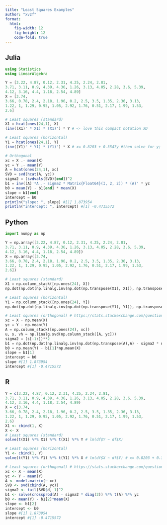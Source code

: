 ```yaml
---
title: "Least Squares Examples"
author: "xvzf"
format: 
  html:
    fig-width: 12
    fig-height: 12
    code-fold: true
---
```


## Julia 

```julia
using Statistics 
using LinearAlgebra 

Y = [3.22, 4.87, 0.12, 2.31, 4.25, 2.24, 2.81, 
3.71, 3.11, 0.9, 4.39, 4.36, 1.26, 3.13, 4.05, 2.28, 3.6, 5.39, 
4.12, 3.16, 4.4, 1.18, 2.54, 4.89]
X = [3.74, 
3.66, 0.78, 2.4, 2.18, 1.96, 0.2, 2.5, 3.5, 1.35, 2.36, 3.13, 
1.22, 1, 1.29, 0.95, 1.05, 2.92, 1.76, 0.51, 2.17, 1.99, 1.53, 
2.6]

# Least squares (standard)
X1 = hcat(ones(24,1), X)
(inv((X1)' * X1) * (X1)') * Y # <- love this compact notation XD

# Least squares (horizontal)
Y1 = hcat(ones(24,1), Y)
(inv((Y1)' * Y1) * (Y1)') * X # x= 0.8203 + 0.3547y #then solve for y; y= −2.31 + 2.82x

# Orthogonal
xc = X .- mean(X)
yc = Y .- mean(Y)
A = hcat(ones(24,1), xc)
SVD = svd(hcat(A, yc))
sigma2 = (svdvals(SVD)[end])^2
b1 = inv((A)'*A .- sigma2 * Matrix{Float64}(I, 2, 2)) * (A)' * yc
b0 = mean(Y) - b1[end] * mean(X)
slope = b1[end] 
intercept = b0
println("slope: ", slope) #[1] 1.873954
println("intercept: ", intercept) #[1] -0.4715572
```

## Python
```python
import numpy as np

Y = np.array([3.22, 4.87, 0.12, 2.31, 4.25, 2.24, 2.81, 
3.71, 3.11, 0.9, 4.39, 4.36, 1.26, 3.13, 4.05, 2.28, 3.6, 5.39, 
4.12, 3.16, 4.4, 1.18, 2.54, 4.89])
X = np.array([3.74, 
3.66, 0.78, 2.4, 2.18, 1.96, 0.2, 2.5, 3.5, 1.35, 2.36, 3.13, 
1.22, 1, 1.29, 0.95, 1.05, 2.92, 1.76, 0.51, 2.17, 1.99, 1.53, 
2.6])

# Least squares (standard)
X1 = np.column_stack([np.ones(24), X])
np.dot(np.dot(np.linalg.inv(np.dot(np.transpose(X1), X1)), np.transpose(X1)), Y) # lm(df$Y ~ df$X)

# Least squares (horizontal)
Y1 = np.column_stack([np.ones(24), Y])
np.dot(np.dot(np.linalg.inv(np.dot(np.transpose(Y1), Y1)), np.transpose(Y1)), X) # lm(df$X ~ df$Y) # x= 0.8203 + 0.3547y #then solve for y ;y= −2.31 + 2.82x

# Least squares (orthogonal) # https://stats.stackexchange.com/questions/584869/total-least-squares-estimator
xc = X - np.mean(X)
yc = Y - np.mean(Y)
A = np.column_stack([np.ones(24), xc])
u, s, vh = np.linalg.svd(np.column_stack([A, yc]))
sigma2 = (s[-1:])**2
b1 = np.dot(np.dot(np.linalg.inv(np.dot(np.transpose(A),A) - sigma2 * np.eye(2)), np.transpose(A)), yc)
b0 = np.mean(Y) - b1[1]*np.mean(X)
slope = b1[1] 
intercept = b0
slope #[1] 1.873954
intercept #[1] -0.4715572
```

## R
```r
Y = c(3.22, 4.87, 0.12, 2.31, 4.25, 2.24, 2.81, 
3.71, 3.11, 0.9, 4.39, 4.36, 1.26, 3.13, 4.05, 2.28, 3.6, 5.39, 
4.12, 3.16, 4.4, 1.18, 2.54, 4.89) 
X = c(3.74, 
3.66, 0.78, 2.4, 2.18, 1.96, 0.2, 2.5, 3.5, 1.35, 2.36, 3.13, 
1.22, 1, 1.29, 0.95, 1.05, 2.92, 1.76, 0.51, 2.17, 1.99, 1.53, 
2.6)
X1 <- cbind(1, X)
X <- X
# Least squares (standard)
solve(t(X1) %*% X1) %*% t(X1) %*% Y # lm(df$Y ~ df$X)

# Least squares (horizontal)
Y1 <- cbind(1, Y)
solve(t(Y1) %*% Y1) %*% t(Y1) %*% X # lm(df$X ~ df$Y) # x= 0.8203 + 0.3547y #then solve for y ;y= −2.31 + 2.82x

# Least squares (orthogonal) # https://stats.stackexchange.com/questions/584869/total-least-squares-estimator
xc <- X - mean(X)
yc <- Y - mean(Y)
A <- model.matrix(~ xc)
SVD <- svd(cbind(A, yc))
sigma2 <- tail(SVD$d, 1)^2
b1 <- solve(crossprod(A) - sigma2 * diag(2)) %*% t(A) %*% yc
b0 <- mean(Y) - b1[2]*mean(X)
slope <- b1[2] 
intercept <- b0
slope #[1] 1.873954
intercept #[1] -0.4715572
```

